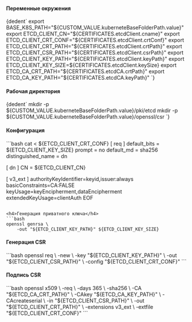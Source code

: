 

<h4>Переменные окружения</h4>
<CodeBlock language="bash">
    {dedent`
        export BASE_K8S_PATH="${CUSTOM_VALUE.kuberneteBaseFolderPath.value}"
        export ETCD_CLIENT_CN="${CERTIFICATES.etcdClient.cname}"
        export ETCD_CLIENT_CRT_CONF="${CERTIFICATES.etcdClient.crtConf}"
        export ETCD_CLIENT_CRT_PATH="${CERTIFICATES.etcdClient.crtPath}"
        export ETCD_CLIENT_CSR_PATH="${CERTIFICATES.etcdClient.csrPath}"
        export ETCD_CLIENT_KEY_PATH="${CERTIFICATES.etcdClient.keyPath}"
        export ETCD_CLIENT_KEY_SIZE=${CERTIFICATES.etcdClient.keySize}
        export ETCD_CA_CRT_PATH="${CERTIFICATES.etcdCA.crtPath}"
        export ETCD_CA_KEY_PATH="${CERTIFICATES.etcdCA.keyPath}"
    `}
</CodeBlock>

<h4>Рабочая директория</h4>
<CodeBlock language="bash">
    {dedent`
        mkdir -p ${CUSTOM_VALUE.kuberneteBaseFolderPath.value}/pki/etcd
        mkdir -p ${CUSTOM_VALUE.kuberneteBaseFolderPath.value}/openssl/csr
    `}
</CodeBlock>


<h4>Конфигурация</h4>
```bash
cat <<EOF > ${ETCD_CLIENT_CRT_CONF}
[ req ]
default_bits        = ${ETCD_CLIENT_KEY_SIZE}
prompt              = no
default_md          = sha256
distinguished_name  = dn

[ dn ]
CN = ${ETCD_CLIENT_CN}

[ v3_ext ]
authorityKeyIdentifier=keyid,issuer:always
basicConstraints=CA:FALSE
keyUsage=keyEncipherment,dataEncipherment
extendedKeyUsage=clientAuth
EOF
```

<h4>Генерация приватного ключа</h4>
```bash
openssl genrsa \
    -out "${ETCD_CLIENT_KEY_PATH}" ${ETCD_CLIENT_KEY_SIZE}
```

<h4>Генерация CSR</h4>
```bash
openssl req \
    -new \
    -key "${ETCD_CLIENT_KEY_PATH}" \
    -out "${ETCD_CLIENT_CSR_PATH}" \
    -config "${ETCD_CLIENT_CRT_CONF}"
```

<h4>Подпись CSR</h4>
```bash
openssl x509 \
    -req \
    -days 365 \
    -sha256 \
    -CA "${ETCD_CA_CRT_PATH}" \
    -CAkey "${ETCD_CA_KEY_PATH}" \
    -CAcreateserial \
    -in "${ETCD_CLIENT_CSR_PATH}" \
    -out "${ETCD_CLIENT_CRT_PATH}" \
    -extensions v3_ext \
    -extfile "${ETCD_CLIENT_CRT_CONF}"
```
